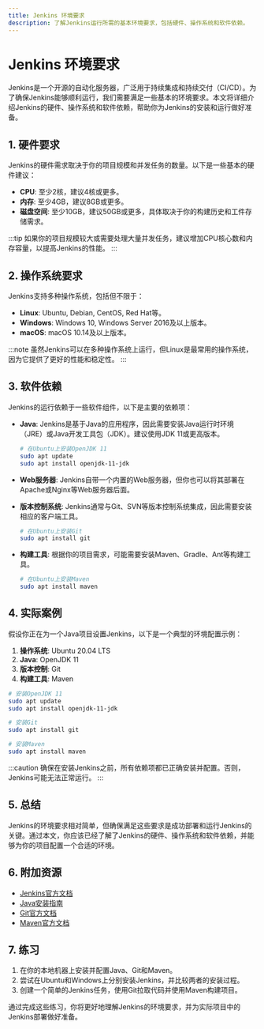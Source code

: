 ```yaml
---
title: Jenkins 环境要求
description: 了解Jenkins运行所需的基本环境要求，包括硬件、操作系统和软件依赖。
---
```


# Jenkins 环境要求

Jenkins是一个开源的自动化服务器，广泛用于持续集成和持续交付（CI/CD）。为了确保Jenkins能够顺利运行，我们需要满足一些基本的环境要求。本文将详细介绍Jenkins的硬件、操作系统和软件依赖，帮助你为Jenkins的安装和运行做好准备。

## 1. 硬件要求

Jenkins的硬件需求取决于你的项目规模和并发任务的数量。以下是一些基本的硬件建议：

- **CPU**: 至少2核，建议4核或更多。
- **内存**: 至少4GB，建议8GB或更多。
- **磁盘空间**: 至少10GB，建议50GB或更多，具体取决于你的构建历史和工件存储需求。

:::tip
如果你的项目规模较大或需要处理大量并发任务，建议增加CPU核心数和内存容量，以提高Jenkins的性能。
:::

## 2. 操作系统要求

Jenkins支持多种操作系统，包括但不限于：

- **Linux**: Ubuntu, Debian, CentOS, Red Hat等。
- **Windows**: Windows 10, Windows Server 2016及以上版本。
- **macOS**: macOS 10.14及以上版本。

:::note
虽然Jenkins可以在多种操作系统上运行，但Linux是最常用的操作系统，因为它提供了更好的性能和稳定性。
:::

## 3. 软件依赖

Jenkins的运行依赖于一些软件组件，以下是主要的依赖项：

- **Java**: Jenkins是基于Java的应用程序，因此需要安装Java运行时环境（JRE）或Java开发工具包（JDK）。建议使用JDK 11或更高版本。

  ```bash
  # 在Ubuntu上安装OpenJDK 11
  sudo apt update
  sudo apt install openjdk-11-jdk
  ```

- **Web服务器**: Jenkins自带一个内置的Web服务器，但你也可以将其部署在Apache或Nginx等Web服务器后面。

- **版本控制系统**: Jenkins通常与Git、SVN等版本控制系统集成，因此需要安装相应的客户端工具。

  ```bash
  # 在Ubuntu上安装Git
  sudo apt install git
  ```

- **构建工具**: 根据你的项目需求，可能需要安装Maven、Gradle、Ant等构建工具。

  ```bash
  # 在Ubuntu上安装Maven
  sudo apt install maven
  ```

## 4. 实际案例

假设你正在为一个Java项目设置Jenkins，以下是一个典型的环境配置示例：

1. **操作系统**: Ubuntu 20.04 LTS
2. **Java**: OpenJDK 11
3. **版本控制**: Git
4. **构建工具**: Maven

```bash
# 安装OpenJDK 11
sudo apt update
sudo apt install openjdk-11-jdk

# 安装Git
sudo apt install git

# 安装Maven
sudo apt install maven
```

:::caution
确保在安装Jenkins之前，所有依赖项都已正确安装并配置。否则，Jenkins可能无法正常运行。
:::

## 5. 总结

Jenkins的环境要求相对简单，但确保满足这些要求是成功部署和运行Jenkins的关键。通过本文，你应该已经了解了Jenkins的硬件、操作系统和软件依赖，并能够为你的项目配置一个合适的环境。

## 6. 附加资源

- [Jenkins官方文档](https://www.jenkins.io/doc/)
- [Java安装指南](https://openjdk.java.net/install/)
- [Git官方文档](https://git-scm.com/doc)
- [Maven官方文档](https://maven.apache.org/guides/)

## 7. 练习

1. 在你的本地机器上安装并配置Java、Git和Maven。
2. 尝试在Ubuntu和Windows上分别安装Jenkins，并比较两者的安装过程。
3. 创建一个简单的Jenkins任务，使用Git拉取代码并使用Maven构建项目。

通过完成这些练习，你将更好地理解Jenkins的环境要求，并为实际项目中的Jenkins部署做好准备。